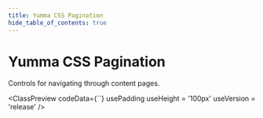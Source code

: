 ```yaml
---
title: Yumma CSS Pagination
hide_table_of_contents: true
---
```



# Yumma CSS Pagination

Controls for navigating through content pages.

<ClassPreview
  codeData={``}
  usePadding
  useHeight = '100px'
  useVersion = 'release'
/>